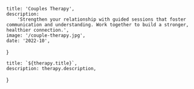     title: 'Couples Therapy',
    description:
        'Strengthen your relationship with guided sessions that foster communication and understanding. Work together to build a stronger, healthier connection.',
    image: '/couple-therapy.jpg',
    date: '2022-10',
}

    title: `${therapy.title}`,
    description: therapy.description,
}
